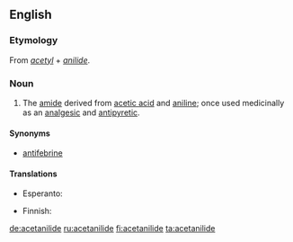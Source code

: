 ==English==
{{wikipedia}}

===Etymology===
From ''[[acetyl]]'' + ''[[anilide]]''.

===Noun===
{{en-noun|s|-}}

# {{organic chemistry|pharmaceutical drug}} The [[amide]] derived from [[acetic acid]] and [[aniline]]; once used medicinally as an [[analgesic]] and [[antipyretic]].

====Synonyms====
*[[antifebrine]]

====Translations====
{{trans-top|amide derived from acetic acid and aniline}}
* Esperanto: {{t-|eo|acetanilido|xs=Esperanto}}
{{trans-mid}}
* Finnish: {{t|fi|asetanilidi}}
{{trans-bottom}}

[[de:acetanilide]]
[[ru:acetanilide]]
[[fi:acetanilide]]
[[ta:acetanilide]]